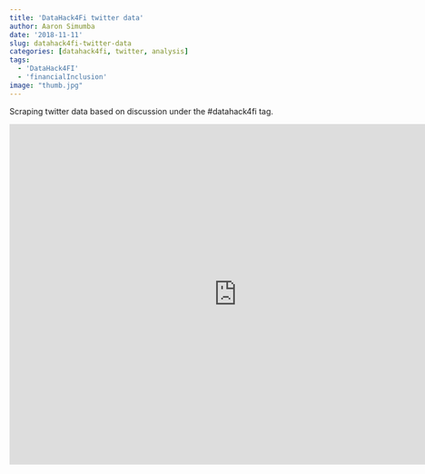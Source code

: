 ```yaml
---
title: 'DataHack4Fi twitter data'
author: Aaron Simumba
date: '2018-11-11'
slug: datahack4fi-twitter-data
categories: [datahack4fi, twitter, analysis]
tags:
  - 'DataHack4FI'
  - 'financialInclusion'
image: "thumb.jpg"
---
```


Scraping twitter data based on discussion under the #datahack4fi tag.

<iframe width="800" height="600" src="https://datastudio.google.com/embed/reporting/1j0s-40eido8SriTBxNLCJwibqAjW8l2T/page/947b" frameborder="0" style="border:0" allowfullscreen  allowtransparency></iframe>


